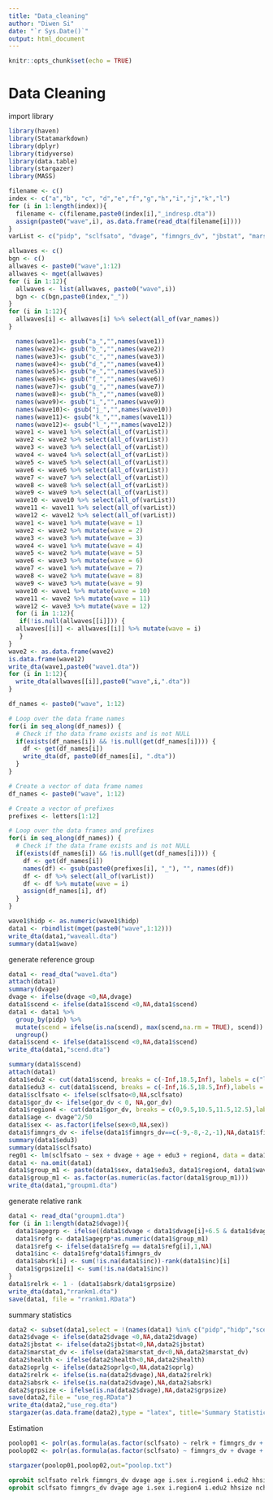 ```yaml
---
title: "Data_cleaning"
author: "Diwen Si"
date: "`r Sys.Date()`"
output: html_document
---
```


```r
knitr::opts_chunk$set(echo = TRUE)
```

# Data Cleaning
import library
```r
library(haven)
library(Statamarkdown)
library(dplyr)
library(tidyverse)
library(data.table)
library(stargazer)
library(MASS)
```


```r
filename <- c()
index <- c("a","b", "c", "d","e","f","g","h","i","j","k","l")
for (i in 1:length(index)){
  filename <- c(filename,paste0(index[i],"_indresp.dta"))
  assign(paste0("wave",i), as.data.frame(read_dta(filename[i])))
}
varList <- c("pidp", "sclfsato", "dvage", "fimngrs_dv", "jbstat", "marstat_dv", "health","nchresp", "gor_dv", "hhsize", "pidp", "hidp", "sex", "oprlg", "scend")
```

```r
allwaves <- c()
bgn <- c()
allwaves <- paste0("wave",1:12)
allwaves <- mget(allwaves)
for (i in 1:12){
  allwaves <- list(allwaves, paste0("wave",i))
  bgn <- c(bgn,paste0(index,"_"))
}
for (i in 1:12){
  allwaves[i] <- allwaves[i] %>% select(all_of(var_names))
}
```
```r
  names(wave1)<- gsub("a_","",names(wave1))
  names(wave2)<- gsub("b_","",names(wave2))
  names(wave3)<- gsub("c_","",names(wave3))
  names(wave4)<- gsub("d_","",names(wave4))
  names(wave5)<- gsub("e_","",names(wave5))
  names(wave6)<- gsub("f_","",names(wave6))
  names(wave7)<- gsub("g_","",names(wave7))
  names(wave8)<- gsub("h_","",names(wave8))
  names(wave9)<- gsub("i_","",names(wave9))
  names(wave10)<- gsub("j_","",names(wave10))
  names(wave11)<- gsub("k_","",names(wave11))
  names(wave12)<- gsub("l_","",names(wave12))
  wave1 <- wave1 %>% select(all_of(varList))
  wave2 <- wave2 %>% select(all_of(varList))
  wave3 <- wave3 %>% select(all_of(varList))
  wave4 <- wave4 %>% select(all_of(varList))
  wave5 <- wave5 %>% select(all_of(varList))
  wave6 <- wave6 %>% select(all_of(varList))
  wave7 <- wave7 %>% select(all_of(varList))
  wave8 <- wave8 %>% select(all_of(varList))
  wave9 <- wave9 %>% select(all_of(varList))
  wave10 <- wave10 %>% select(all_of(varList))
  wave11 <- wave11 %>% select(all_of(varList))
  wave12 <- wave12 %>% select(all_of(varList))
  wave1 <- wave1 %>% mutate(wave = 1)
  wave2 <- wave2 %>% mutate(wave = 2)
  wave3 <- wave3 %>% mutate(wave = 3)
  wave4 <- wave1 %>% mutate(wave = 4)
  wave5 <- wave2 %>% mutate(wave = 5)
  wave6 <- wave3 %>% mutate(wave = 6)
  wave7 <- wave1 %>% mutate(wave = 7)
  wave8 <- wave2 %>% mutate(wave = 8)
  wave9 <- wave3 %>% mutate(wave = 9)
  wave10 <- wave1 %>% mutate(wave = 10)
  wave11 <- wave2 %>% mutate(wave = 11)
  wave12 <- wave3 %>% mutate(wave = 12)
  for (i in 1:12){
   if(!is.null(allwaves[[i]])) {
  allwaves[[i]] <- allwaves[[i]] %>% mutate(wave = i)
   }
}
wave2 <- as.data.frame(wave2)
is.data.frame(wave12)
write_dta(wave1,paste0("wave1.dta"))
for (i in 1:12){
  write_dta(allwaves[[i]],paste0("wave",i,".dta"))
}
```
```r
df_names <- paste0("wave", 1:12)

# Loop over the data frame names
for(i in seq_along(df_names)) {
  # Check if the data frame exists and is not NULL
  if(exists(df_names[i]) && !is.null(get(df_names[i]))) {
    df <- get(df_names[i])
    write_dta(df, paste0(df_names[i], ".dta"))
  }
}
```

```r
# Create a vector of data frame names
df_names <- paste0("wave", 1:12)

# Create a vector of prefixes
prefixes <- letters[1:12]

# Loop over the data frames and prefixes
for(i in seq_along(df_names)) {
  # Check if the data frame exists and is not NULL
  if(exists(df_names[i]) && !is.null(get(df_names[i]))) {
    df <- get(df_names[i])
    names(df) <- gsub(paste0(prefixes[i], "_"), "", names(df))
    df <- df %>% select(all_of(varList))
    df <- df %>% mutate(wave = i)
    assign(df_names[i], df)
  }
}

```

```r
wave1$hidp <- as.numeric(wave1$hidp)
data1 <- rbindlist(mget(paste0("wave",1:12)))
write_dta(data1,"waveall.dta")
summary(data1$wave)
```
generate reference group
```r
data1 <- read_dta("wave1.dta")
attach(data1)
summary(dvage)
dvage <- ifelse(dvage <0,NA,dvage)
data1$scend <- ifelse(data1$scend <0,NA,data1$scend)
data1 <- data1 %>%
  group_by(pidp) %>%
  mutate(scend = ifelse(is.na(scend), max(scend,na.rm = TRUE), scend)) %>%
  ungroup()
data1$scend <- ifelse(data1$scend <0,NA,data1$scend)
write_dta(data1,"scend.dta")
```
```r
summary(data1$scend)
attach(data1)
data1$edu2 <- cut(data1$scend, breaks = c(-Inf,18.5,Inf), labels = c("low","high"))
data1$edu3 <- cut(data1$scend, breaks = c(-Inf,16.5,18.5,Inf),labels = c("low","mid","high"))
data1$sclfsato <- ifelse(sclfsato<0,NA,sclfsato)
data1$gor_dv <- ifelse(gor_dv < 0, NA,gor_dv)
data1$region4 <- cut(data1$gor_dv, breaks = c(0,9.5,10.5,11.5,12.5),labels = c("England","Wales","Scotland","Northern Ireland"))
data1$age <- dvage^2/50
data1$sex <- as.factor(ifelse(sex<0,NA,sex))
data1$fimngrs_dv <- ifelse(data1$fimngrs_dv==c(-9,-8,-2,-1),NA,data1$fimngrs_dv)
summary(data1$edu3)
summary(data1$sclfsato)
reg01 <- lm(sclfsato ~ sex + dvage + age + edu3 + region4, data = data1)
data1 <- na.omit(data1)
data1$group_m1 <- paste(data1$sex, data1$edu3, data1$region4, data1$wave, sep = "_")
data1$group_m1 <- as.factor(as.numeric(as.factor(data1$group_m1)))
write_dta(data1,"groupm1.dta")
```
generate relative rank
```r
data1 <- read_dta("groupm1.dta")
for (i in 1:length(data2$dvage)){
  data1$agegrp <- ifelse((data1$dvage < data1$dvage[i]+6.5 & data1$dvage > data1$dvage[i]-3.5),1,0) 
  data1$refg <- data1$agegrp*as.numeric(data1$group_m1)
  data1$refg <- ifelse(data1$refg == data1$refg[i],1,NA)
  data1$inc <- data1$refg*data1$fimngrs_dv
  data1$absrk[i] <- sum(!is.na(data1$inc))-rank(data1$inc)[i]
  data1$grpsize[i] <- sum(!is.na(data1$inc))
}
data1$relrk <- 1 - (data1$absrk/data1$grpsize)
write_dta(data1,"rrankm1.dta")
save(data1, file = "rrankm1.RData")
```
summary statistics
```r
data2 <- subset(data1,select = !(names(data1) %in% c("pidp","hidp","scend","edu3","gor_dv","refg","inc","agegrp","groupm1")))
data2$dvage <- ifelse(data2$dvage <0,NA,data2$dvage)
data2$jbstat <- ifelse(data2$jbstat<0,NA,data2$jbstat)
data2$marstat_dv <- ifelse(data2$marstat_dv<0,NA,data2$marstat_dv)
data2$health <- ifelse(data2$health<0,NA,data2$health)
data2$oprlg <- ifelse(data2$oprlg<0,NA,data2$oprlg)
data2$relrk <- ifelse(is.na(data2$dvage),NA,data2$relrk)
data2$absrk <- ifelse(is.na(data2$dvage),NA,data2$absrk)
data2$grpsize <- ifelse(is.na(data2$dvage),NA,data2$grpsize)
save(data2,file = "use_reg.RData")
write_dta(data2,"use_reg.dta")
stargazer(as.data.frame(data2),type = "latex", title='Summary Statistics',out = "summarys1.txt")
```
Estimation


```r
poolop01 <- polr(as.formula(as.factor(sclfsato) ~ relrk + fimngrs_dv + dvage + age + as.factor(sex) + as.factor(region4) + as.factor(edu2) + hhsize + nchresp + as.factor(health) + as.factor(jbstat) + as.factor(marstat_dv)), data = data2, Hess=TRUE)
poolop02 <- polr(as.formula(as.factor(sclfsato) ~ fimngrs_dv + dvage + age + as.factor(sex) + as.factor(region4) + as.factor(edu2) + hhsize + nchresp + as.factor(health) + as.factor(jbstat) + as.factor(marstat_dv)), data = data2, Hess=TRUE)

stargazer(poolop01,poolop02,out="poolop.txt")
```
```stata
oprobit sclfsato relrk fimngrs_dv dvage age i.sex i.region4 i.edu2 hhsize nchresp i.health i.jbstat i.marstat_dv
oprobit sclfsato fimngrs_dv dvage age i.sex i.region4 i.edu2 hhsize nchresp i.health i.jbstat i.marstat_dv
```


